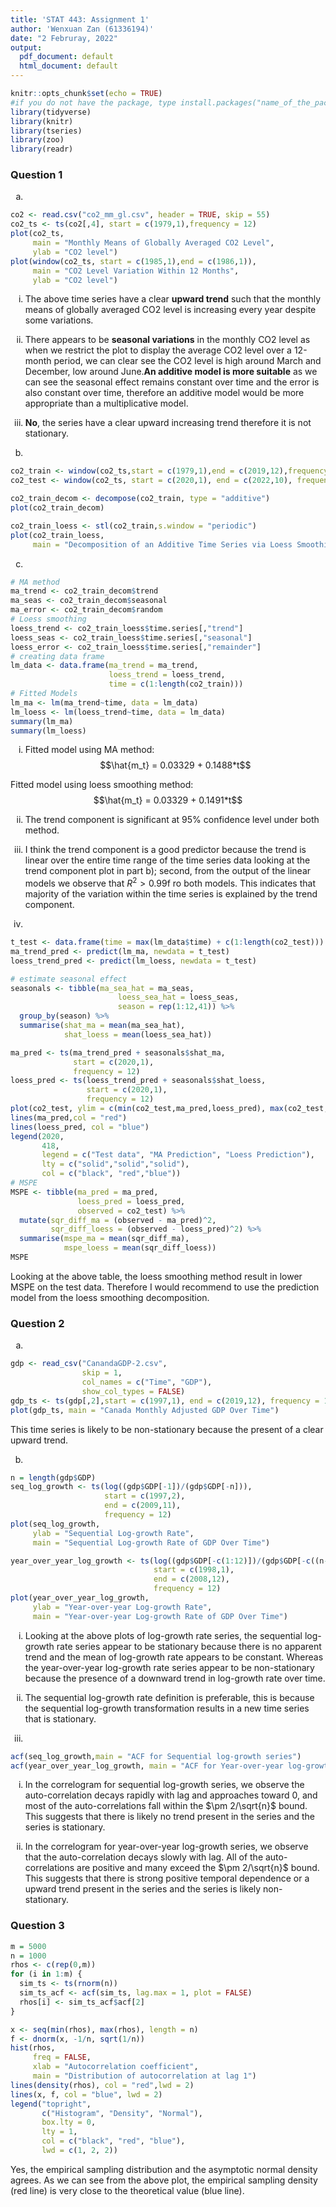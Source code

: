 ```yaml
---
title: 'STAT 443: Assignment 1'
author: 'Wenxuan Zan (61336194)'
date: "2 Februray, 2022"
output:
  pdf_document: default
  html_document: default
---
```


```r
knitr::opts_chunk$set(echo = TRUE)
#if you do not have the package, type install.packages("name_of_the_package")
library(tidyverse)
library(knitr)
library(tseries)
library(zoo)
library(readr)
```

### Question 1

a)
```r
co2 <- read.csv("co2_mm_gl.csv", header = TRUE, skip = 55)
co2_ts <- ts(co2[,4], start = c(1979,1),frequency = 12)
plot(co2_ts,
     main = "Monthly Means of Globally Averaged CO2 Level",
     ylab = "CO2 level")
plot(window(co2_ts, start = c(1985,1),end = c(1986,1)),
     main = "CO2 Level Variation Within 12 Months",
     ylab = "CO2 level")
```

i) The above time series have a clear **upward trend** such that the monthly means of globally averaged CO2 level is increasing every year despite some variations.

ii) There appears to be **seasonal variations** in the monthly CO2 level as when we restrict the plot to display the average CO2 level over a 12-month period, we can clear see the CO2 level is high around March and December, low around June.**An additive model is more suitable** as we can see the seasonal effect remains constant over time and the error is also constant over time, therefore an additive model would be more appropriate than a multiplicative model. 

iii) **No**, the series have a clear upward increasing trend therefore it is not stationary. 

b)
```r
co2_train <- window(co2_ts,start = c(1979,1),end = c(2019,12),frequency = 12)
co2_test <- window(co2_ts, start = c(2020,1), end = c(2022,10), frequency = 12)

co2_train_decom <- decompose(co2_train, type = "additive")
plot(co2_train_decom)

co2_train_loess <- stl(co2_train,s.window = "periodic")
plot(co2_train_loess,
     main = "Decomposition of an Additive Time Series via Loess Smoothing")
```

c)
```r
# MA method
ma_trend <- co2_train_decom$trend
ma_seas <- co2_train_decom$seasonal
ma_error <- co2_train_decom$random
# Loess smoothing
loess_trend <- co2_train_loess$time.series[,"trend"]
loess_seas <- co2_train_loess$time.series[,"seasonal"]
loess_error <- co2_train_loess$time.series[,"remainder"]
# creating data frame
lm_data <- data.frame(ma_trend = ma_trend,
                      loess_trend = loess_trend,
                      time = c(1:length(co2_train)))
# Fitted Models
lm_ma <- lm(ma_trend~time, data = lm_data)
lm_loess <- lm(loess_trend~time, data = lm_data)
summary(lm_ma)
summary(lm_loess)
```

i) Fitted model using MA method: 
$$\hat{m_t} = 0.03329 + 0.1488*t$$

Fitted model using loess smoothing method:
$$\hat{m_t} = 0.03329 + 0.1491*t$$

ii) The trend component is significant at 95% confidence level under both method. 

iii) I think the trend component is a good predictor because the trend is linear over the entire time range of the time series data looking at the trend component plot in part b); second, from the output of the linear models we observe that $R^2 > 0.99$f ro both models. This indicates that majority of the variation within the time series is explained by the trend component. 

d)
```r
t_test <- data.frame(time = max(lm_data$time) + c(1:length(co2_test)))
ma_trend_pred <- predict(lm_ma, newdata = t_test)
loess_trend_pred <- predict(lm_loess, newdata = t_test)

# estimate seasonal effect 
seasonals <- tibble(ma_sea_hat = ma_seas,
                        loess_sea_hat = loess_seas,
                        season = rep(1:12,41)) %>%
  group_by(season) %>%
  summarise(shat_ma = mean(ma_sea_hat),
            shat_loess = mean(loess_sea_hat)) 

ma_pred <- ts(ma_trend_pred + seasonals$shat_ma, 
              start = c(2020,1), 
              frequency = 12)
loess_pred <- ts(loess_trend_pred + seasonals$shat_loess,
                 start = c(2020,1),
                 frequency = 12)
plot(co2_test, ylim = c(min(co2_test,ma_pred,loess_pred), max(co2_test,ma_pred,loess_pred)))
lines(ma_pred,col = "red")
lines(loess_pred, col = "blue")
legend(2020,
       418,
       legend = c("Test data", "MA Prediction", "Loess Prediction"),
       lty = c("solid","solid","solid"),
       col = c("black", "red","blue"))
# MSPE
MSPE <- tibble(ma_pred = ma_pred,
               loess_pred = loess_pred,
               observed = co2_test) %>%
  mutate(sqr_diff_ma = (observed - ma_pred)^2,
         sqr_diff_loess = (observed - loess_pred)^2) %>%
  summarise(mspe_ma = mean(sqr_diff_ma),
            mspe_loess = mean(sqr_diff_loess))
MSPE
```

Looking at the above table, the loess smoothing method result in lower MSPE on the test data. Therefore I would recommend to use the prediction model from the loess smoothing decomposition.

### Question 2

a) 
```r
gdp <- read_csv("CanandaGDP-2.csv",
                skip = 1,
                col_names = c("Time", "GDP"),
                show_col_types = FALSE)
gdp_ts <- ts(gdp[,2],start = c(1997,1), end = c(2019,12), frequency = 12)
plot(gdp_ts, main = "Canada Monthly Adjusted GDP Over Time")
```

This time series is likely to be non-stationary because the present of a clear 
upward trend. 

b) 
```r
n = length(gdp$GDP)
seq_log_growth <- ts(log((gdp$GDP[-1])/(gdp$GDP[-n])),
                     start = c(1997,2),
                     end = c(2009,11),
                     frequency = 12)
plot(seq_log_growth,
     ylab = "Sequential Log-growth Rate",
     main = "Sequential Log-growth Rate of GDP Over Time")

year_over_year_log_growth <- ts(log((gdp$GDP[-c(1:12)])/(gdp$GDP[-c((n-11):n)])),
                                start = c(1998,1),
                                end = c(2008,12),
                                frequency = 12)
plot(year_over_year_log_growth,
     ylab = "Year-over-year Log-growth Rate",
     main = "Year-over-year Log-growth Rate of GDP Over Time")

```

i) Looking at the above plots of log-growth rate series, the sequential log-growth rate series appear to be stationary because there is no apparent trend and the mean of log-growth rate appears to be constant. Whereas the year-over-year log-growth rate series appear to be non-stationary because the presence of a downward trend in log-growth rate over time. 

ii) The sequential log-growth rate definition is preferable, this is because the sequential log-growth transformation results in a new time series that is stationary. 

c)
```r
acf(seq_log_growth,main = "ACF for Sequential log-growth series")
acf(year_over_year_log_growth, main = "ACF for Year-over-year log-growth series")
```

i) In the correlogram for sequential log-growth series, we observe the auto-correlation decays rapidly with lag and approaches toward 0, and most of the auto-correlations fall within the $\pm 2/\sqrt{n}$ bound. This suggests that there is likely no trend present in the series and the series is stationary. 

ii) In the correlogram for year-over-year log-growth series, we observe that the auto-correlation decays slowly with lag. All of the auto-correlations are positive and many exceed the $\pm 2/\sqrt{n}$ bound. This suggests that there is strong positive temporal dependence or a upward trend present in the series and the series is likely non-stationary. 

### Question 3

```r
m = 5000
n = 1000
rhos <- c(rep(0,m))
for (i in 1:m) {
  sim_ts <- ts(rnorm(n))
  sim_ts_acf <- acf(sim_ts, lag.max = 1, plot = FALSE)
  rhos[i] <- sim_ts_acf$acf[2]
}

x <- seq(min(rhos), max(rhos), length = n)
f <- dnorm(x, -1/n, sqrt(1/n))
hist(rhos, 
     freq = FALSE,
     xlab = "Autocorrelation coefficient", 
     main = "Distribution of autocorrelation at lag 1")
lines(density(rhos), col = "red",lwd = 2)
lines(x, f, col = "blue", lwd = 2)
legend("topright", 
       c("Histogram", "Density", "Normal"), 
       box.lty = 0,
       lty = 1, 
       col = c("black", "red", "blue"), 
       lwd = c(1, 2, 2))


```

Yes, the empirical sampling distribution and the asymptotic normal density agrees. As we can see from the above plot, the empirical sampling density (red line) is very close to the theoretical value (blue line). 









